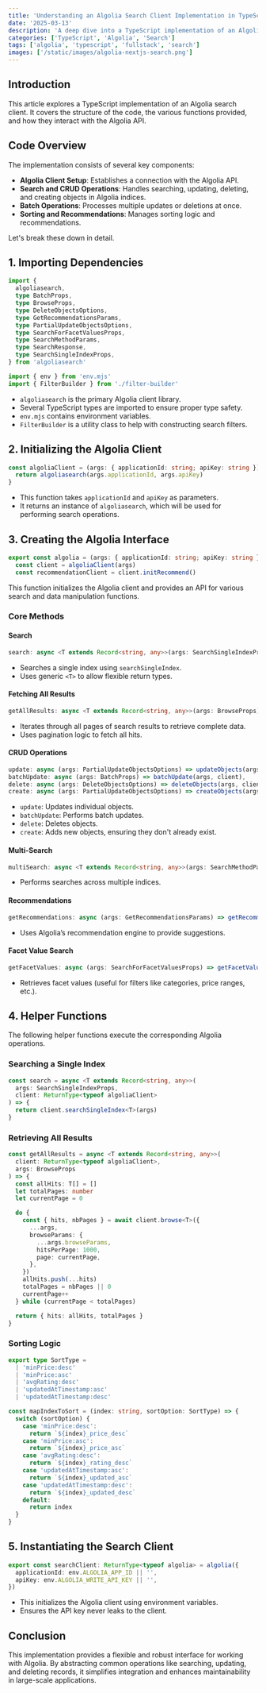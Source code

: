 ```yaml
---
title: 'Understanding an Algolia Search Client Implementation in TypeScript'
date: '2025-03-13'
description: 'A deep dive into a TypeScript implementation of an Algolia search client, explaining its structure, functions, and use cases.'
categories: ['TypeScript', 'Algolia', 'Search']
tags: ['algolia', 'typescript', 'fullstack', 'search']
images: ['/static/images/algolia-nextjs-search.png']
---
```


## Introduction

This article explores a TypeScript implementation of an Algolia search client. It covers the structure of the code, the various functions provided, and how they interact with the Algolia API.

## Code Overview

The implementation consists of several key components:

- **Algolia Client Setup**: Establishes a connection with the Algolia API.
- **Search and CRUD Operations**: Handles searching, updating, deleting, and creating objects in Algolia indices.
- **Batch Operations**: Processes multiple updates or deletions at once.
- **Sorting and Recommendations**: Manages sorting logic and recommendations.

Let's break these down in detail.

## 1. Importing Dependencies

```typescript
import {
  algoliasearch,
  type BatchProps,
  type BrowseProps,
  type DeleteObjectsOptions,
  type GetRecommendationsParams,
  type PartialUpdateObjectsOptions,
  type SearchForFacetValuesProps,
  type SearchMethodParams,
  type SearchResponse,
  type SearchSingleIndexProps,
} from 'algoliasearch'

import { env } from 'env.mjs'
import { FilterBuilder } from './filter-builder'
```

- `algoliasearch` is the primary Algolia client library.
- Several TypeScript types are imported to ensure proper type safety.
- `env.mjs` contains environment variables.
- `FilterBuilder` is a utility class to help with constructing search filters.

## 2. Initializing the Algolia Client

```typescript
const algoliaClient = (args: { applicationId: string; apiKey: string }) => {
  return algoliasearch(args.applicationId, args.apiKey)
}
```

- This function takes `applicationId` and `apiKey` as parameters.
- It returns an instance of `algoliasearch`, which will be used for performing search operations.

## 3. Creating the Algolia Interface

```typescript
export const algolia = (args: { applicationId: string; apiKey: string }) => {
  const client = algoliaClient(args)
  const recommendationClient = client.initRecommend()
```

This function initializes the Algolia client and provides an API for various search and data manipulation functions.

### Core Methods

#### Search

```typescript
search: async <T extends Record<string, any>>(args: SearchSingleIndexProps) => search<T>(args, client),
```

- Searches a single index using `searchSingleIndex`.
- Uses generic `<T>` to allow flexible return types.

#### Fetching All Results

```typescript
getAllResults: async <T extends Record<string, any>>(args: BrowseProps) => getAllResults<T>(client, args),
```

- Iterates through all pages of search results to retrieve complete data.
- Uses pagination logic to fetch all hits.

#### CRUD Operations

```typescript
update: async (args: PartialUpdateObjectsOptions) => updateObjects(args, client),
batchUpdate: async (args: BatchProps) => batchUpdate(args, client),
delete: async (args: DeleteObjectsOptions) => deleteObjects(args, client),
create: async (args: PartialUpdateObjectsOptions) => createObjects(args, client),
```

- `update`: Updates individual objects.
- `batchUpdate`: Performs batch updates.
- `delete`: Deletes objects.
- `create`: Adds new objects, ensuring they don't already exist.

#### Multi-Search

```typescript
multiSearch: async <T extends Record<string, any>>(args: SearchMethodParams) => multiSearch<T>(args, client),
```

- Performs searches across multiple indices.

#### Recommendations

```typescript
getRecommendations: async (args: GetRecommendationsParams) => getRecommendations(recommendationClient, args),
```

- Uses Algolia’s recommendation engine to provide suggestions.

#### Facet Value Search

```typescript
getFacetValues: async (args: SearchForFacetValuesProps) => getFacetValues(client, args),
```

- Retrieves facet values (useful for filters like categories, price ranges, etc.).

## 4. Helper Functions

The following helper functions execute the corresponding Algolia operations.

### Searching a Single Index

```typescript
const search = async <T extends Record<string, any>>(
  args: SearchSingleIndexProps,
  client: ReturnType<typeof algoliaClient>
) => {
  return client.searchSingleIndex<T>(args)
}
```

### Retrieving All Results

```typescript
const getAllResults = async <T extends Record<string, any>>(
  client: ReturnType<typeof algoliaClient>,
  args: BrowseProps
) => {
  const allHits: T[] = []
  let totalPages: number
  let currentPage = 0

  do {
    const { hits, nbPages } = await client.browse<T>({
      ...args,
      browseParams: {
        ...args.browseParams,
        hitsPerPage: 1000,
        page: currentPage,
      },
    })
    allHits.push(...hits)
    totalPages = nbPages || 0
    currentPage++
  } while (currentPage < totalPages)

  return { hits: allHits, totalPages }
}
```

### Sorting Logic

```typescript
export type SortType =
  | 'minPrice:desc'
  | 'minPrice:asc'
  | 'avgRating:desc'
  | 'updatedAtTimestamp:asc'
  | 'updatedAtTimestamp:desc'

const mapIndexToSort = (index: string, sortOption: SortType) => {
  switch (sortOption) {
    case 'minPrice:desc':
      return `${index}_price_desc`
    case 'minPrice:asc':
      return `${index}_price_asc`
    case 'avgRating:desc':
      return `${index}_rating_desc`
    case 'updatedAtTimestamp:asc':
      return `${index}_updated_asc`
    case 'updatedAtTimestamp:desc':
      return `${index}_updated_desc`
    default:
      return index
  }
}
```

## 5. Instantiating the Search Client

```typescript
export const searchClient: ReturnType<typeof algolia> = algolia({
  applicationId: env.ALGOLIA_APP_ID || '',
  apiKey: env.ALGOLIA_WRITE_API_KEY || '',
})
```

- This initializes the Algolia client using environment variables.
- Ensures the API key never leaks to the client.

## Conclusion

This implementation provides a flexible and robust interface for working with Algolia. By abstracting common operations like searching, updating, and deleting records, it simplifies integration and enhances maintainability in large-scale applications.
